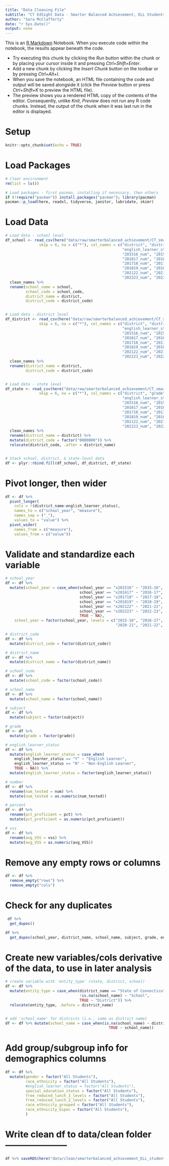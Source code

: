 ```yaml
---
title: "Data Cleaning File"
subtitle: "CT EdSight Data - Smarter Balanced Achievement, ELL Students by Grade"
author: "Sara McClafferty"
date: "r Sys.Date()"
output: none
---
```


This is an [R Markdown](http://rmarkdown.rstudio.com) Notebook. When you execute code within the notebook, the results appear beneath the code.

  - Try executing this chunk by clicking the *Run* button within the chunk or by placing your cursor inside it and pressing *Ctrl+Shift+Enter*. 
  - Add a new chunk by clicking the *Insert Chunk* button on the toolbar or by pressing *Ctrl+Alt+I*.
  - When you save the notebook, an HTML file containing the code and output will be saved alongside it (click the *Preview* button or press *Ctrl+Shift+K* to preview the HTML file).
  - The preview shows you a rendered HTML copy of the contents of the editor. Consequently, unlike *Knit*, *Preview* does not run any R code chunks. Instead, the output of the chunk when it was last run in the editor is displayed.


# Setup
```r
knitr::opts_chunk$set(echo = TRUE)
```

# Load Packages
```r
# Clear environment
rm(list = ls())

# Load packages - first pacman, installing if necessary, then others
if (!require("pacman")) install.packages("pacman"); library(pacman)
pacman::p_load(here, readxl, tidyverse, janitor, lubridate, skimr)
```

# Load Data
```r
# Load data - school level
df_school <- read_csv(here("data/raw/smarterbalanced_achievement/CT_smarterbalanced_achievement_ELL_students_by_grade_SCHOOL.csv"),
               skip = 6, na = c("*"), col_names = c("district", "district code", "school", "school code", "grade", "subject",
                                                    "english_learner_status",
                                                    "201516_num", "201516_pct", "201516_vss",
                                                    "201617_num", "201617_pct", "201617_vss",
                                                    "201718_num", "201718_pct", "201718_vss",
                                                    "201819_num", "201819_pct", "201819_vss",
                                                    "202122_num", "202122_pct", "202122_vss",
                                                    "202223_num", "202223_pct", "202223_vss")) %>%
  clean_names %>%
  rename(school_name = school,
         school_code = school_code,
         district_name = district,
         district_code = district_code)


# Load data - district level
df_district <- read_csv(here("data/raw/smarterbalanced_achievement/CT_smarterbalanced_achievement_ELL_students_by_grade.csv"),
               skip = 6, na = c("*"), col_names = c("district", "district code", "grade", "subject",
                                                    "english_learner_status",
                                                    "201516_num", "201516_pct", "201516_vss",
                                                    "201617_num", "201617_pct", "201617_vss",
                                                    "201718_num", "201718_pct", "201718_vss",
                                                    "201819_num", "201819_pct", "201819_vss",
                                                    "202122_num", "202122_pct", "202122_vss",
                                                    "202223_num", "202223_pct", "202223_vss")) %>%
  clean_names %>%
  rename(district_name = district,
         district_code = district_code)


# Load data - state level
df_state <- read_csv(here("data/raw/smarterbalanced_achievement/CT_smarterbalanced_achievement_ELL_students_by_grade_STATE.csv"),
               skip = 6, na = c("*"), col_names = c("district", "grade", "subject",
                                                    "english_learner_status",
                                                    "201516_num", "201516_pct", "201516_vss",
                                                    "201617_num", "201617_pct", "201617_vss",
                                                    "201718_num", "201718_pct", "201718_vss",
                                                    "201819_num", "201819_pct", "201819_vss",
                                                    "202122_num", "202122_pct", "202122_vss",
                                                    "202223_num", "202223_pct", "202223_vss")) %>%
  clean_names %>%
  rename(district_name = district) %>% 
  mutate(district_code = factor("0000000")) %>% 
  relocate(district_code, .after = district_name)


# Stack school, district, & state-level data
df <- plyr::rbind.fill(df_school, df_district, df_state)
```

# Pivot longer, then wider
```r
df <- df %>% 
  pivot_longer(
    cols = !(district_name:english_learner_status),
    names_to = c("school_year", "measure"),
    names_sep = ("_"),
    values_to = "value") %>% 
  pivot_wider(
    names_from = c("measure"),
    values_from = c("value"))
```

# Validate and standardize each variable
```r
# school_year
df <- df %>% 
  mutate(school_year = case_when(school_year == "x201516" ~ "2015-16",
                                 school_year == "x201617" ~ "2016-17",
                                 school_year == "x201718" ~ "2017-18",
                                 school_year == "x201819" ~ "2018-19",
                                 school_year == "x202122" ~ "2021-22",
                                 school_year == "x202223" ~ "2022-23",
                                 TRUE ~ NA),
    school_year = factor(school_year, levels = c("2015-16", "2016-17", "2017-18", "2018-19",
                                                 "2020-21", "2021-22", "2022-23")))

# district_code
df <- df %>% 
  mutate(district_code = factor(district_code))

# district_name
df <- df %>% 
  mutate(district_name = factor(district_name))

# school_code
df <- df %>% 
  mutate(school_code = factor(school_code))

# school_name
df <- df %>% 
  mutate(school_name = factor(school_name))

# subject
df <- df %>% 
  mutate(subject = factor(subject))

# grade
df <- df %>% 
  mutate(grade = factor(grade))

# english_learner_status
df <- df %>%
  mutate(english_learner_status = case_when(
    english_learner_status == "Y" ~ "English Learner",
    english_learner_status == "N" ~ "Non-English Learner",
    TRUE ~ NA)) %>% 
  mutate(english_learner_status = factor(english_learner_status))

# number
df <- df %>%
  rename(num_tested = num) %>% 
  mutate(num_tested = as.numeric(num_tested))

# percent
df <- df %>%
  rename(pct_proficient = pct) %>% 
  mutate(pct_proficient = as.numeric(pct_proficient))

# vss
df <- df %>%
  rename(avg_VSS = vss) %>% 
  mutate(avg_VSS = as.numeric(avg_VSS))
```

# Remove any empty rows or columns
```r
df <- df %>%
  remove_empty("rows") %>% 
  remove_empty("cols")
```

# Check for any duplicates
```r
 df %>%
  get_dupes()

df %>%
  get_dupes(school_year, district_name, school_name, subject, grade, english_learner_status)
```


# Create new variables/cols derivative of the data, to use in later analysis
```r
# create variable with 'entity_type' (state, district, school)
df <- df %>%
  mutate(entity_type = case_when(district_name == "State of Connecticut" ~ "State",
                                 !is.na(school_name) ~ "School",
                                 TRUE ~ "District")) %>% 
  relocate(entity_type, .before = district_name)


# add 'school_name' for districts (i.e., same as district name)
df <- df %>% mutate(school_name = case_when(is.na(school_name) ~ district_name,
                                              TRUE ~ school_name))
```

# Add group/subgroup info for demographics columns
```r
df <- df %>%
  mutate(gender = factor("All Students"),
         race_ethnicity = factor("All Students"),
         #english_learner_status = factor("All Students"),
         special_education_status = factor("All Students"),
         free_reduced_lunch_3_levels = factor("All Students"),
         free_reduced_lunch_2_levels = factor("All Students"),
         race_ethnicity_grouped = factor("All Students"),
         race_ethnicity_bipoc = factor("All Students"),
         )
```

# Write clean df to data/clean folder ---------------------
```r
df %>% saveRDS(here("data/clean/smarterbalanced_achievement_ELL_students_by_grade.rds"))
```
